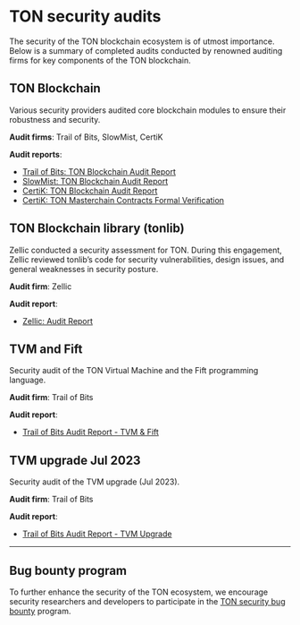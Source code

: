 
# TON security audits

The security of the TON blockchain ecosystem is of utmost importance. Below is a summary of completed audits conducted by renowned auditing firms for key components of the TON blockchain.

## TON Blockchain

Various security providers audited core blockchain modules to ensure their robustness and security.

**Audit firms**: Trail of Bits, SlowMist, CertiK

**Audit reports**:
- [Trail of Bits: TON Blockchain Audit Report](https://docs.ton.org/audits/TON_Blockchain_ToB.pdf)
- [SlowMist: TON Blockchain Audit Report](https://docs.ton.org/audits/TON_Blockchain_SlowMist.pdf)
- [CertiK: TON Blockchain Audit Report](https://docs.ton.org/audits/TON_Blockchain_CertiK.pdf)
- [CertiK: TON Masterchain Contracts Formal Verification](https://docs.ton.org/audits/TON_Blockchain_Formal_Verification_CertiK.pdf)

## TON Blockchain library (tonlib)

Zellic conducted a security assessment for TON. During this engagement, Zellic reviewed tonlib’s code for security vulnerabilities, design issues, and general weaknesses in security posture.

**Audit firm**: Zellic

**Audit report**:
- [Zellic: Audit Report](https://docs.ton.org/audits/TON_Blockchain_tonlib_Zellic.pdf)

## TVM and Fift

Security audit of the TON Virtual Machine and the Fift programming language.

**Audit firm**: Trail of Bits

**Audit report**:
- [Trail of Bits Audit Report - TVM & Fift](https://docs.ton.org/audits/TVM_and_Fift_ToB.pdf)

## TVM upgrade Jul 2023

Security audit of the TVM upgrade (Jul 2023).

**Audit firm**: Trail of Bits

**Audit report**:
- [Trail of Bits Audit Report - TVM Upgrade](https://docs.ton.org/audits/TVM_Upgrade_ToB_2023.pdf)

---

## Bug bounty program
To further enhance the security of the TON ecosystem, we encourage security researchers and developers to participate in the [TON security bug bounty](https://github.com/ton-blockchain/bug-bounty) program.

<Feedback />
